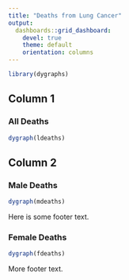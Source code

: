 ```yaml
---
title: "Deaths from Lung Cancer"
output: 
  dashboards::grid_dashboard: 
    devel: true
    theme: default
    orientation: columns
---
```


```r
library(dygraphs)
```

## Column 1

### All Deaths

```r
dygraph(ldeaths)
```

## Column 2


### Male Deaths

```r
dygraph(mdeaths)
```

Here is some footer text.

### Female Deaths

```r
dygraph(fdeaths)
```

More footer text.
